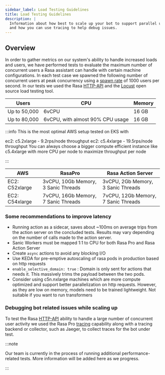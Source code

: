 ```yaml
---
sidebar_label: Load Testing Guidelines
title: Load Testing Guidelines
description: |
  Information about how best to scale up your bot to support parallel user activity
  and how you can use tracing to help debug issues.
---
```


## Overview

In order to gather metrics on our system's ability to handle increased loads and users, we have performed tests to evaluate the maximum number of concurrent users a Rasa assistant can handle with certain machine configurations.
In each test case we spawned the following number of concurrent users at peak concurrency using a [spawn rate](https://docs.locust.io/en/1.5.0/configuration.html#all-available-configuration-options) of 1000 users per second.
In our tests we used the Rasa [HTTP-API](https://rasa.com/docs/rasa/pages/http-api) and the [Locust](https://locust.io/) open source load testing tool.

|        Users             |               CPU                            |      Memory   |
|--------------------------|----------------------------------------------|---------------|
| Up to 50,000             |         6vCPU                                |      16 GB    |
| Up to 80,000             |         6vCPU, with almost 90% CPU usage     |      16 GB    |

:::info This is the most optimal AWS setup tested on EKS with

ec2: c5.2xlarge - 9.2rps/node throughput
ec2: c5.4xlarge - 19.5rps/node throughput
You can always choose a bigger compute efficient instance like c5.4xlarge with more CPU per node to maximize throughput per node

:::

|        AWS               |               RasaPro                        |      Rasa Action Server                   |
|--------------------------|----------------------------------------------|-------------------------------------------|
| EC2: C52xlarge           |         3vCPU, 10Gb Memory, 3 Sanic Threads  |      3vCPU, 2Gb Memory, 3 Sanic Threads   |
| EC2: C54xlarge           |         7vCPU, 16Gb Memory, 7 Sanic Threads  |      7vCPU, 12Gb Memory, 7 Sanic Threads  |

### Some recommendations to improve latency
- Running action as a sidecar, saves about ~100ms on average trips from the action server on the concluded tests. Results may vary depending on the number of calls made to the action server.
- Sanic Workers must be mapped 1:1 to CPU for both Rasa Pro and Rasa Action Server
- Create `async` actions to avoid any blocking I/O
- Use KEDA for pre-emptive autoscaling of rasa pods in production based on http requests
- `enable_selective_domain: true` : Domain is only sent for actions that needs it. This massively trims the payload between the two pods.
- Consider using c5n.nxlarge machines which are more compute optimized and support better parallelization on http requests.
  However, as they are low on memory, models need to be trained lightweight.
  Not suitable if you want to run transformers


### Debugging bot related issues while scaling up

To test the Rasa [HTTP-API](https://rasa.com/docs/rasa/pages/http-api) ability to handle a large number of concurrent user activity we used the Rasa Pro [tracing](./tracing.mdx) capability
along with a tracing backend or collector, such as Jaeger, to collect traces for the bot under test.

:::note

Our team is currently in the process of running additional performance-related tests. More information will be added here as we progress.

:::